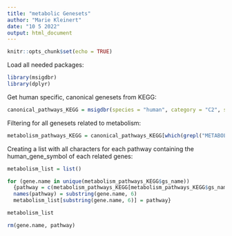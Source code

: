```yaml
---
title: "metabolic Genesets"
author: "Marie Kleinert"
date: "10 5 2022"
output: html_document
---
```


```r
knitr::opts_chunk$set(echo = TRUE)
```

Load all needed packages:
```r
library(msigdbr)
library(dplyr)
```

Get human specific, canonical genesets from KEGG:
```r
canonical_pathways_KEGG = msigdbr(species = "human", category = "C2", subcategory = "CP:KEGG")
```

Filtering for all genesets related to metabolism:
```r
metabolism_pathways_KEGG = canonical_pathways_KEGG[which(grepl("METABOLISM", canonical_pathways_KEGG$gs_name)==TRUE),]
```

Creating a list with all characters for each pathway containing the human_gene_symbol of each related genes:
```r
metabolism_list = list()

for (gene.name in unique(metabolism_pathways_KEGG$gs_name))
  {pathway = c(metabolism_pathways_KEGG[metabolism_pathways_KEGG$gs_name == gene.name, 7])
  names(pathway) = substring(gene.name, 6)
  metabolism_list[substring(gene.name, 6)] = pathway}

metabolism_list

rm(gene.name, pathway)
```

